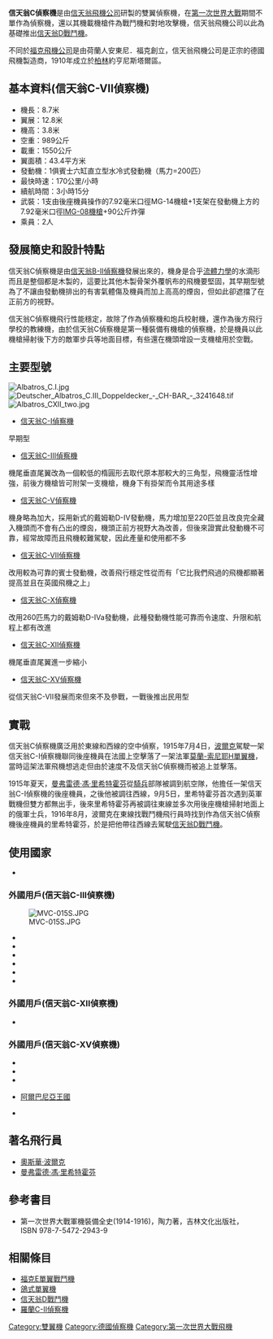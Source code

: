 {{Infobox Aircraft
|name = 信天翁C偵察機
|image = Image:Albatros C.VII.jpg
|caption  = 圖為「信天翁C-VII偵察機」
|type = 雙翼偵察機
|manufacturer = [[信天翁航空器製造公司|信天翁飛機公司]]
|designer     = 羅拔．特倫
|first flight = 1915年(信天翁C-I偵察機)
|primary user = 德意志帝國空軍
}}

'''信天翁C偵察機'''是由[[信天翁航空器製造公司|信天翁飛機公司]]研製的雙翼偵察機，在[[第一次世界大戰|第一次世界大戰]]期間不單作為偵察機，還以其機載機槍件為戰鬥機和對地攻擊機，信天翁飛機公司以此為基礎推出[[信天翁D戰鬥機|信天翁D戰鬥機]]。

不同於[[福克飛機公司|福克飛機公司]]是由荷蘭人安東尼．福克創立，信天翁飛機公司是正宗的德國飛機製造商，1910年成立於[[柏林|柏林]]約亨尼斯塔爾區。

==基本資料(信天翁C-VII偵察機)==
* 機長：8.7米
* 翼展：12.8米 
* 機高：3.8米 
* 空重：989公斤
* 載重：1550公斤
* 翼面積：43.4平方米 
* 發動機：1俱賓士六缸直立型水冷式發動機（馬力=200匹） 
* 最快時速：170公里/小時
* 續航時間：3小時15分
* 武裝：1支由後座機員操作的7.92毫米口徑MG-14機槍+1支架在發動機上方的7.92毫米口徑[[MG08重機槍|IMG-08機槍]]+90公斤炸彈
* 乘員：2人

==發展簡史和設計特點==
信天翁C偵察機是由[[信天翁B-II偵察機|信天翁B-II偵察機]]發展出來的，機身是合乎[[流體力學|流體力學]]的水滴形而且是整個都是木製的，這要比其他木製骨架外覆帆布的飛機要堅固，其早期型號為了不讓由發動機排出的有害氣體傷及機員而加上高高的煙囪，但如此卻遮擋了在正前方的視野。

信天翁C偵察機飛行性能穩定，故除了作為偵察機和炮兵校射機，還作為後方飛行學校的教練機，由於信天翁C偵察機是第一種裝備有機槍的偵察機，於是機員以此機槍掃射後下方的敵軍步兵等地面目標，有些還在機頭增設一支機槍用於空戰。

==主要型號==
[[File:Albatros_C.I.jpg|thumb]]
[[File:Deutscher_Albatros_C.III_Doppeldecker_-_CH-BAR_-_3241648.tif|thumb]]
[[File:Albatros_CXII_two.jpg|thumb]]
*[[信天翁C-I偵察機|信天翁C-I偵察機]]
早期型
*[[信天翁C-III偵察機|信天翁C-III偵察機]]
機尾垂直尾翼改為一個較低的楕圓形去取代原本那較大的三角型，飛機靈活性增強，前後方機槍皆可附架一支機槍，機身下有掛架而令其用途多樣
*[[信天翁C-V偵察機|信天翁C-V偵察機]]
機身略為加大，採用新式的戴姆勒D-IV發動機，馬力增加至220匹並且改良完全藏入機頭而不會有凸出的煙囪，機頭正前方視野大為改善，但後來證實此發動機不可靠，經常故障而且飛機較難駕駛，因此產量和使用都不多
*[[信天翁C-VII偵察機|信天翁C-VII偵察機]]
改用較為可靠的賓士發動機，改善飛行穩定性從而有「它比我們飛過的飛機都顯著提高並且在英國飛機之上」
*[[信天翁C-X偵察機|信天翁C-X偵察機]]
改用260匹馬力的戴姆勒D-IVa發動機，此種發動機性能可靠而令速度、升限和航程上都有改進
*[[信天翁C-XII偵察機|信天翁C-XII偵察機]]
機尾垂直尾翼進一步縮小
*[[信天翁C-XV偵察機|信天翁C-XV偵察機]]
從信天翁C-VII發展而來但來不及參戰，一戰後推出民用型

==實戰==
信天翁C偵察機廣泛用於東線和西線的空中偵察，1915年7月4日，[[奧斯華·波爾克|波爾克]]駕駛一架信天翁C-I偵察機聯同後座機員在法國上空擊落了一架法軍[[莫蘭-索尼耶H單翼機|莫蘭-索尼耶H單翼機]]，當時這架法軍飛機想逃走但由於速度不及信天翁C偵察機而被追上並擊落。

1915年夏天，[[曼弗雷德·馮·里希特霍芬|曼弗雷德·馮·里希特霍芬]]從[[騎兵|騎兵]]部隊被調到航空隊，他擔任一架信天翁C-I偵察機的後座機員，之後他被調往西線，9月5日，里希特霍芬首次遇到英軍戰機但雙方都無出手，後來里希特霍芬再被調往東線並多次用後座機槍掃射地面上的俄軍士兵，1916年8月，波爾克在東線找戰鬥機飛行員時找到作為信天翁C偵察機後座機員的里希特霍芬，於是把他帶往西線去駕駛[[信天翁D戰鬥機|信天翁D戰鬥機]]。

==使用國家==
*{{flag|German Empire}}

===外國用戶(信天翁C-III偵察機)===
[[File:MVC-015S.JPG|thumb]]
*{{BUL}}
*{{FIN}}
*{{LAT}}
*{{flag|Lithuania}}
*{{POL}}
*{{TUR}}
===外國用戶(信天翁C-XII偵察機)===
*{{POL}}
===外國用戶(信天翁C-XV偵察機)===
*{{LAT}}
*{{flag|Soviet Union|1923}}
*{{TUR}}
*{{flagicon|Albania}} [[阿爾巴尼亞王國|阿爾巴尼亞王國]]
*{{POL}}

==著名飛行員==
*[[奧斯華·波爾克|奧斯華·波爾克]]
*[[曼弗雷德·馮·里希特霍芬|曼弗雷德·馮·里希特霍芬]]

==參考書目==
*第一次世界大戰軍機裝備全史(1914-1916)，陶力著，吉林文化出版社，ISBN 978-7-5472-2943-9

==相關條目==
{{Commons category|Albatros Flugzeugwerke}}
*[[福克E單翼戰鬥機|福克E單翼戰鬥機]]
*[[鴿式單翼機|鴿式單翼機]]
*[[信天翁D戰鬥機|信天翁D戰鬥機]]
*[[羅蘭C-II偵察機|羅蘭C-II偵察機]]

[[Category:雙翼機|Category:雙翼機]]
[[Category:德國偵察機|Category:德國偵察機]]
[[Category:第一次世界大戰飛機|Category:第一次世界大戰飛機]]